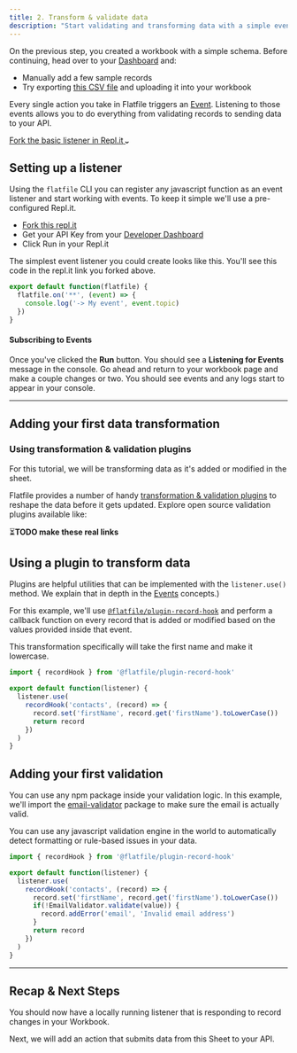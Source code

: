 ```yaml
---
title: 2. Transform & validate data
description: "Start validating and transforming data with a simple event handler in Flatfile."
---
```


On the previous step, you created a workbook with a simple schema. Before continuing, head over to your [Dashboard](https://platform.flatfile.com) and:
- Manually add a few sample records
- Try exporting [this CSV file](https://docs.google.com/spreadsheets/d/1hhTv_T2kRE6tmhEAZEk9TuJI_6B1Zd9r1Pw7Q3hTxuA/edit#gid=0) and uploading it into your workbook

Every single action you take in Flatfile triggers an [Event](../concepts/events). Listening to those events allows you to do everything from validating records to sending data to your API.

<a target="_blank" class="group px-4 py-1.5 relative inline-flex items-center rounded-full shadow-sm text-sm font-medium"
   href="https://replit.com/@flatfile/get-started#index.ts">
  <span class="absolute inset-0 bg-primary-dark rounded-full group-hover:opacity-[0.9]"></span>
  <span class="z-10 mr-2 text-white">Fork the basic listener in Repl.it</span>
  <svg width="6" height="3" class="h-2 overflow-visible -rotate-90 text-white" aria-hidden="true"><path d="M0 0L3 3L6 0" fill="none" stroke="currentColor" stroke-width="1.5" stroke-linecap="round"></path></svg>
</a>

## Setting up a listener

Using the `flatfile` CLI you can register any javascript function as an event listener and start working with events. To keep it simple we'll use a pre-configured Repl.it.
- [Fork this repl.it](https://replit.com/@flatfile/get-started#index.ts)
- Get your API Key from your [Developer Dashboard](https://platform.flatfile.com/developers)
- Click Run in your Repl.it

The simplest event listener you could create looks like this. You'll see this code in the repl.it link you forked above.

```js listener.js
export default function(flatfile) {
  flatfile.on('**', (event) => {
    console.log('-> My event', event.topic)
  })
}
```

#### Subscribing to Events

Once you've clicked the **Run** button. You should see a **Listening for Events** message in the console. Go ahead and return to your workbook page and make a couple changes or two. You should see events and any logs start to appear in your console.

---

## Adding your first data transformation

### Using transformation & validation plugins

For this tutorial, we will be transforming data as it's added or modified in the sheet.

Flatfile provides a number of handy [transformation & validation plugins](https://plugins.flatfile.com) to reshape the data before it gets updated. Explore open source validation plugins available like:

⏳**TODO make these real links**

<CardGroup cols={3}>
  <Card color="#CB3837" title="@flatfile/plugin-autocast" icon="npm" href="https://plugins.flatfile.com">
  </Card>
  <Card color="#CB3837" title="@flatfile/plugin-pretty-dates" icon="npm" href="https://plugins.flatfile.com">
  </Card>
  <Card color="#CB3837" title="@flatfile/plugin-addresses" icon="npm" href="https://plugins.flatfile.com">
  </Card>
</CardGroup>

## Using a plugin to transform data

<Tip>Plugins are helpful utilities that can be implemented with the `listener.use()` method. We explain that in depth in the [Events](../concepts/events) concepts.)</Tip>

For this example, we'll use <code>[@flatfile/plugin-record-hook](https://www.npmjs.com/package/@flatfile/plugin-record-hook)</code> and perform a callback function on every record that is added or modified based on the values provided inside that event.

This transformation specifically will take the first name and make it lowercase.

```ts
import { recordHook } from '@flatfile/plugin-record-hook'

export default function(listener) {
  listener.use(
    recordHook('contacts', (record) => {
      record.set('firstName', record.get('firstName').toLowerCase())
      return record
    })
  )
}
```

## Adding your first validation

You can use any npm package inside your validation logic. In this example, we'll import the [email-validator](https://www.npmjs.com/package/email-validator) package
to make sure the email is actually valid.

<Tip>
You can use any javascript validation engine in the world to automatically detect formatting or rule-based issues
in your data.
</Tip>


```ts
import { recordHook } from '@flatfile/plugin-record-hook'

export default function(listener) {
  listener.use(
    recordHook('contacts', (record) => {
      record.set('firstName', record.get('firstName').toLowerCase())
      if(!EmailValidator.validate(value)) {
        record.addError('email', 'Invalid email address')
      }
      return record
    })
  )
}
```

---

## Recap & Next Steps

You should now have a locally running listener that is responding to record changes in your Workbook.

Next, we will add an action that submits data from this Sheet to your API.
